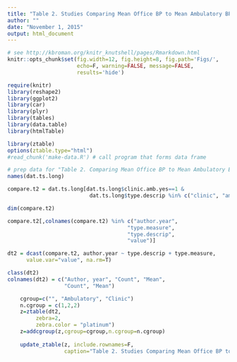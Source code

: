 ```yaml
---
title: "Table 2. Studies Comparing Mean Office BP to Mean Ambulatory BP Monitoring"
author: ""
date: "November 1, 2015"
output: html_document
---
```



```r
# see http://kbroman.org/knitr_knutshell/pages/Rmarkdown.html
knitr::opts_chunk$set(fig.width=12, fig.height=8, fig.path='Figs/',
                      echo=F, warning=FALSE, message=FALSE, 
                      results='hide')

require(knitr)
library(reshape2)
library(ggplot2)
library(car)
library(plyr)
library(tables)
library(data.table)
library(htmlTable)

library(ztable)
options(ztable.type="html")
#read_chunk('make-data.R') # call program that forms data frame
```


```r
# prep data for "Table 2. Comparing Mean Office BP to Mean Ambulatory BP"
names(dat.ts.long)

compare.t2 = dat.ts.long[dat.ts.long$clinic.amb.yes==1 & 
                          dat.ts.long$type.descrip %in% c("clinic", "amb"), ]

dim(compare.t2)

compare.t2[,colnames(compare.t2) %in% c("author.year", 
                                      "type.measure",
                                      "type.descrip",
                                      "value")]

dt2 = dcast(compare.t2, author.year ~ type.descrip + type.measure, 
      value.var="value", na.rm=T)

class(dt2)
colnames(dt2) = c("Author, year", "Count", "Mean",
                  "Count", "Mean")
```

```r

    cgroup=c("", "Ambulatory", "Clinic")
    n.cgroup = c(1,2,2)
    z=ztable(dt2,
         zebra=2,
         zebra.color = "platinum")
    z=addcgroup(z,cgroup=cgroup,n.cgroup=n.cgroup)
    
    update_ztable(z, include.rownames=F,
                  caption="Table 2. Studies Comparing Mean Office BP to Mean Ambulatory BP Monitoring")
```
